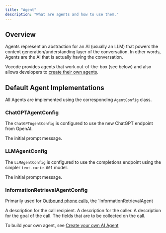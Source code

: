 ```yaml
---
title: "Agent"
description: "What are agents and how to use them."
---
```


## Overview

Agents represent an abstraction for an AI (usually an LLM) that powers the content
generation/understanding layer of the conversation. In other words, Agents are the
AI that is actually having the conversation.

Vocode provides agents that work out-of-the-box (see below) and also allows developers to
[create their own agents](/create-your-own-agent).

## Default Agent Implementations

All Agents are implemented using the corresponding `AgentConfig` class.

### ChatGPTAgentConfig

The `ChatGPTAgentConfig` is configured to use the new ChatGPT endpoint from OpenAI.

<ParamField path="prompt_preamble" type="str" required={true}>
  The initial prompt message.
</ParamField>

### LLMAgentConfig

The `LLMAgentConfig` is configured to use the completions endpoint using the simpler `text-curie-001` model.

<ParamField path="prompt_preamble" type="str" required={true}>
  The initial prompt message.
</ParamField>

### InformationRetrievalAgentConfig

Primarily used for [Outbound phone calls](/telephony), the `InformationRetrievalAgent

<ParamField path="recipient_descriptor" type="str" required={true}>
  A description for the call recipient.
</ParamField>

<ParamField path="caller_descriptor" type="str" required={true}>
  A description for the caller.
</ParamField>

<ParamField path="goal_description" type="str" required={true}>
  A description for the goal of the call.
</ParamField>

<ParamField path="fields" type="List[str]" required={true}>
  The fields that are to be collected on the call.
</ParamField>

To build your own agent, see [Create your own AI Agent](/create-your-own-agent)
